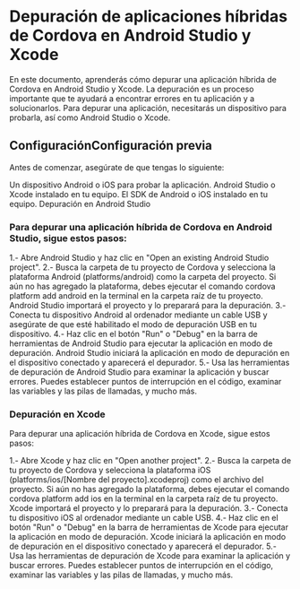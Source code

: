 # Depuración de aplicaciones híbridas de Cordova en Android Studio y Xcode

En este documento, aprenderás cómo depurar una aplicación híbrida de Cordova en Android Studio y Xcode. La depuración es un proceso importante que te ayudará a encontrar errores en tu aplicación y a solucionarlos. Para depurar una aplicación, necesitarás un dispositivo para probarla, así como Android Studio o Xcode.

## ConfiguraciónConfiguración previa

Antes de comenzar, asegúrate de que tengas lo siguiente:

Un dispositivo Android o iOS para probar la aplicación.
Android Studio o Xcode instalado en tu equipo.
El SDK de Android o iOS instalado en tu equipo.
Depuración en Android Studio

### Para depurar una aplicación híbrida de Cordova en Android Studio, sigue estos pasos:

1.- Abre Android Studio y haz clic en "Open an existing Android Studio project".
2.- Busca la carpeta de tu proyecto de Cordova y selecciona la plataforma Android (platforms/android) como la carpeta del proyecto. Si aún no has agregado la plataforma, debes ejecutar el comando cordova platform add android en la terminal en la carpeta raíz de tu proyecto.
Android Studio importará el proyecto y lo preparará para la depuración.
3.- Conecta tu dispositivo Android al ordenador mediante un cable USB y asegúrate de que esté habilitado el modo de depuración USB en tu dispositivo.
4.- Haz clic en el botón "Run" o "Debug" en la barra de herramientas de Android Studio para ejecutar la aplicación en modo de depuración.
Android Studio iniciará la aplicación en modo de depuración en el dispositivo conectado y aparecerá el depurador.
5.- Usa las herramientas de depuración de Android Studio para examinar la aplicación y buscar errores. Puedes establecer puntos de interrupción en el código, examinar las variables y las pilas de llamadas, y mucho más.

### Depuración en Xcode

Para depurar una aplicación híbrida de Cordova en Xcode, sigue estos pasos:

1.- Abre Xcode y haz clic en "Open another project".
2.- Busca la carpeta de tu proyecto de Cordova y selecciona la plataforma iOS (platforms/ios/[Nombre del proyecto].xcodeproj) como el archivo del proyecto. Si aún no has agregado la plataforma, debes ejecutar el comando cordova platform add ios en la terminal en la carpeta raíz de tu proyecto.
Xcode importará el proyecto y lo preparará para la depuración.
3.- Conecta tu dispositivo iOS al ordenador mediante un cable USB.
4.- Haz clic en el botón "Run" o "Debug" en la barra de herramientas de Xcode para ejecutar la aplicación en modo de depuración.
Xcode iniciará la aplicación en modo de depuración en el dispositivo conectado y aparecerá el depurador.
5.- Usa las herramientas de depuración de Xcode para examinar la aplicación y buscar errores. Puedes establecer puntos de interrupción en el código, examinar las variables y las pilas de llamadas, y mucho más.